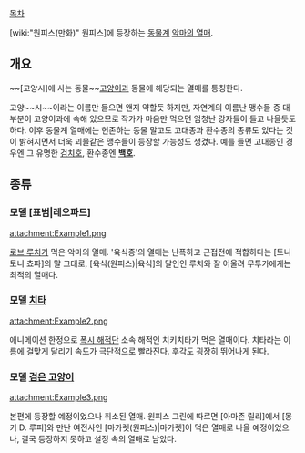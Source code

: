 [[목차]]

[wiki:"원피스(만화)" 원피스]에 등장하는 [[동물계]] [[악마의 열매]].

== 개요 ==
~~[고양시]에 사는 동물~~[[고양이]]과 동물에 해당되는 열매를 통칭한다.

고양~~시~~이라는 이름만 들으면 왠지 약할듯 하지만, 자연계의 이름난 맹수들 중 대부분이 고양이과에 속해 있으므로 작가가 마음만 먹으면 엄청난 강자들이 들고 나올듯도 하다. 이후 동물계 열매에는 현존하는 동물 말고도 고대종과 환수종의 종류도 있다는 것이 밝혀지면서 더욱 괴물같은 맹수들이 등장할 가능성도 생겼다. 예를 들면 고대종인 경우엔 그 유명한 [[검치호]], 환수종엔 '''[[백호]]'''.

== 종류 ==
=== 모델 [표범|레오파드] ===
attachment:Example1.png

[[로브 루치]]가 먹은 악마의 열매. '육식종'의 열매는 난폭하고 근접전에 적합하다는 [토니토니 쵸파]의 말 그대로, [육식(원피스)|육식]의 달인인 루치와 잘 어울려 무투가에게는 최적의 열매다.
=== 모델 [[치타]] ===
attachment:Example2.png

애니메이션 한정으로 [[폭시 해적단]] 소속 해적인 치키치타가 먹은 열매이다. 치타라는 이름에 걸맞게 달리기 속도가 극단적으로 빨라진다. 후각도 굉장히 뛰어나게 된다.
=== 모델 [[검은 고양이]] ===
attachment:Example3.png

본편에 등장할 예정이었으나 취소된 열매. 원피스 그린에 따르면 [아마존 릴리]에서 [몽키 D. 루피]와 만난 여전사인 [마가렛(원피스)|마가렛]이 먹은 열매로 나올 예정이었으나, 결국 등장하지 못하고 설정 속의 열매로 남았다.

